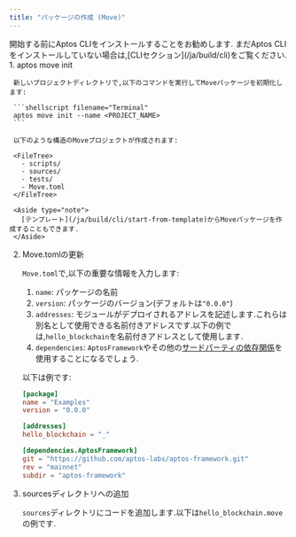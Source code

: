 ```yaml
---
title: "パッケージの作成 (Move)"
---
```




<Aside type="note">
  開始する前にAptos CLIをインストールすることをお勧めします.
  まだAptos CLIをインストールしていない場合は,[CLIセクション](/ja/build/cli)をご覧ください.
</Aside>

<Steps>
  1. aptos move init

     新しいプロジェクトディレクトリで,以下のコマンドを実行してMoveパッケージを初期化します:

     ```shellscript filename="Terminal"
     aptos move init --name <PROJECT_NAME>
     ```

     以下のような構造のMoveプロジェクトが作成されます:

     <FileTree>
       - scripts/
       - sources/
       - tests/
       - Move.toml
     </FileTree>

     <Aside type="note">
       [テンプレート](/ja/build/cli/start-from-template)からMoveパッケージを作成することもできます.
     </Aside>

  2. Move.tomlの更新

     `Move.toml`で,以下の重要な情報を入力します:

     1. `name`: パッケージの名前
     2. `version`: パッケージのバージョン(デフォルトは`"0.0.0"`)
     3. `addresses`: モジュールがデプロイされるアドレスを記述します.これらは別名として使用できる名前付きアドレスです.以下の例では,`hello_blockchain`を名前付きアドレスとして使用します.
     4. `dependencies`: `AptosFramework`やその他の[サードパーティの依存関係](/ja/build/smart-contracts/third-party-dependencies)を使用することになるでしょう.

     以下は例です:

     ```toml filename="Move.toml"
     [package]
     name = "Examples"
     version = "0.0.0"

     [addresses]
     hello_blockchain = "_"

     [dependencies.AptosFramework]
     git = "https://github.com/aptos-labs/aptos-framework.git"
     rev = "mainnet"
     subdir = "aptos-framework"
     ```

  3. sourcesディレクトリへの追加

     `sources`ディレクトリにコードを追加します.以下は`hello_blockchain.move`の例です.

     <RemoteCodeblock permalink="https://github.com/aptos-labs/aptos-core/blob/afd3706c17bcccfb39a9d6059aecbfa648ed295d/aptos-move/move-examples/hello_blockchain/sources/hello_blockchain.move#L1-L64" />
</Steps>
